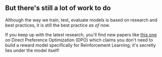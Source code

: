 ## But there's still a lot of work to do

Although the way we train, test, evaluate models is based on research and best practices, it is still the best practice _as of now_.

If you keep up with the latest research, you'll find new papers like [this one](https://arxiv.org/abs/2305.18290)
on Direct Preference Optimization (DPO) which claims you don't need to build a reward model specifically for Reinforcement Learning;
it's secretly lies under the model itself!
